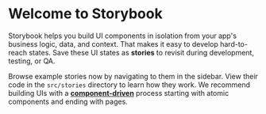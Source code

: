 
<Meta title="Example/Introduction" />

# Welcome to Storybook

Storybook helps you build UI components in isolation from your app's business logic, data, and context.
That makes it easy to develop hard-to-reach states. Save these UI states as **stories** to revisit during development, testing, or QA.

Browse example stories now by navigating to them in the sidebar.
View their code in the `src/stories` directory to learn how they work.
We recommend building UIs with a [**component-driven**](https://componentdriven.org) process starting with atomic components and ending with pages.

<div style={{ width: 500, height: 500, position: "relative" }}>
    <World>
        <Cube animation={{ rotationY: [0, 90, 0] }} />
    </World>
</div>